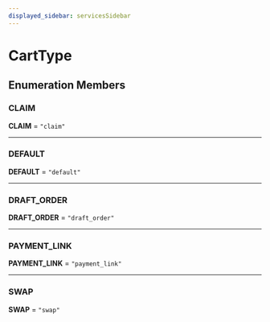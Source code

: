 ```yaml
---
displayed_sidebar: servicesSidebar
---
```



# CartType

## Enumeration Members

### CLAIM

 **CLAIM** = ``"claim"``

___

### DEFAULT

 **DEFAULT** = ``"default"``

___

### DRAFT\_ORDER

 **DRAFT\_ORDER** = ``"draft_order"``

___

### PAYMENT\_LINK

 **PAYMENT\_LINK** = ``"payment_link"``

___

### SWAP

 **SWAP** = ``"swap"``
